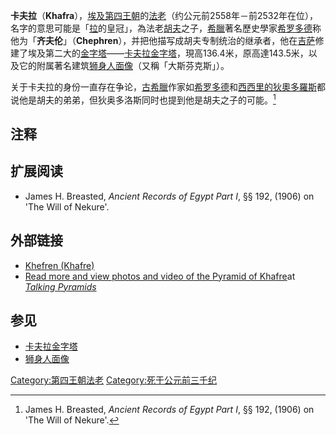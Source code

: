 {{Pharaoh Infobox | 
    Name=卡夫拉| 
    Image=Statue of Khafra (side view).jpg|
Caption=卡夫拉的雕像，[[開羅博物館|開羅博物館]]藏 |
ImageSize=300|
    Alt=哈夫拉
| nomen          = Khafra<br>''{{Unicode|Sȝ Rˁ Ḫʿj-f-Rʿ}}''<br>''Son of Ra, he appears like Ra''
| nomen_hiero    = <hiero>:N5-N28-f</hiero>
| horus          = Hor-User-ib <br /> ''{{Unicode|Wsr-jb}}''<br>''Strong heart of Horus''
| horus_hiero    = <hiero>F12-F34</hiero>
| horus_prefix   = <!-- Default is <hiero>G5</hiero> -->
| nebty          = User-im-nebti <br /> ''{{Unicode|Wsr-m-nb.tj}}''<br>''Strong for the Two Ladies''
| nebty_hiero    = <hiero>F12-G17</hiero>
| golden         = Netjer-nub-sekhem <br /> ''{{Unicode|Nṯr-nb.w-sḫm}}''<br>''Powerful golden falcon''<br><hiero>S42-G7-S12</hiero><br>'''[[阿拜多斯王表|阿拜多斯王表]]'''<br>Khafra<br>''{{Unicode|Ḫʿj-f-Rʿ}}''<br>''He appears like Ra''<br><hiero><-N5:N28-D36:f-></hiero><br>'''[[萨卡拉王表|萨卡拉王表]]'''<br>Khafra<br>''{{Unicode|Ḫʿj-f-Rʿ}}''<br>''He endures like Ra''<br><hiero><-N5:N28-G43-f-></hiero>
| golden_hiero   =
|Prenomen=
|Reign=約公元前2558年－前2532年
|Dynasty=[[第四王朝|第四王朝]] |
Coregency=|
Predecessor=[[雷吉德夫|雷吉德夫]]|
Successor=[[内布卡二世|内布卡二世]]？|
Spouse=|
children=|
Father=|
Mother=| 
Born=|
Died=约公元前2532年|
Burial=吉萨[[卡夫拉金字塔|卡夫拉金字塔]]
|Monuments=[[狮身人面像|狮身人面像]]
}}
'''卡夫拉'''（'''Khafra'''），[[埃及|埃及]][[埃及第四王朝|第四王朝]]的[[法老|法老]]（约公元前2558年－前2532年在位），名字的意思可能是「[[拉_(埃及神祇)|拉]]的皇冠」，為法老[[胡夫|胡夫]]之子，[[希臘|希臘]]著名歷史學家[[希罗多德|希罗多德]]称他为「'''齐夫伦'''」（'''Chephren'''），并把他描写成胡夫专制统治的继承者，他在[[吉萨|吉萨]]修建了埃及第二大的[[金字塔|金字塔]]——[[卡夫拉金字塔|卡夫拉金字塔]]，現高136.4米，原高達143.5米，以及它的附属著名建筑[[狮身人面像|狮身人面像]]（又稱「大斯芬克斯」）。

关于卡夫拉的身份一直存在争论，[[古希臘|古希臘]]作家如[[希罗多德|希罗多德]]和[[西西里的狄奧多羅斯|西西里的狄奧多羅斯]]都说他是胡夫的弟弟，但狄奥多洛斯同时也提到他是胡夫之子的可能。<ref>James H. Breasted, ''Ancient Records of Egypt Part I'', §§ 192, (1906) on 'The Will of Nekure'.</ref>

==注释==
<references/>

==扩展阅读==
* James H. Breasted, ''Ancient Records of Egypt Part I'', §§ 192, (1906) on 'The Will of Nekure'.

==外部链接==
*[http://www.ancient-egypt.org/kings/0404_khefren/history.html Khefren (Khafre)] {{Wayback|url=http://www.ancient-egypt.org/kings/0404_khefren/history.html |date=20060613211355 }}
*[https://web.archive.org/web/20100226060344/http://www.talkingpyramids.com/giza/pyramid-of-khafre/ Read more and view photos and video of the Pyramid of Khafre]at [http://www.talkingpyramids.com/ ''Talking Pyramids'']{{Wayback|url=http://www.talkingpyramids.com/giza/pyramid-of-khafre/ |date=20100226060344 }}

== 参见 ==
* [[卡夫拉金字塔|卡夫拉金字塔]]
* [[狮身人面像|狮身人面像]]

{{Pharaoh | Prev=[[雷吉德夫|雷吉德夫]] | Dynasty=[[埃及第四王朝|第四王朝]] | Next=[[内布卡二世|内布卡二世]]？}}


{{Commonscat|Khafra}}
{{著名埃及统治者}}

{{Authority control}}
[[Category:第四王朝法老|Category:第四王朝法老]]
[[Category:死于公元前三千纪|Category:死于公元前三千纪]]
